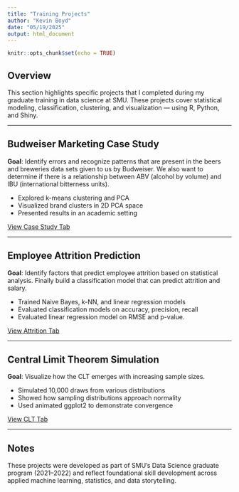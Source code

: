 ```yaml
---
title: "Training Projects"
author: "Kevin Boyd"
date: "05/19/2025"
output: html_document
---
```


```r
knitr::opts_chunk$set(echo = TRUE)
```

## Overview

This section highlights specific projects that I completed during my graduate training in data science at SMU. These projects cover statistical modeling, classification, clustering, and visualization — using R, Python, and Shiny.

 ---

## Budweiser Marketing Case Study

**Goal**:  Identify errors and recognize patterns that are present in the beers and breweries data sets given to us by Budweiser. We also want to determine if there is a relationship between ABV (alcohol by volume) and IBU (international bitterness units).

- Explored k-means clustering and PCA
- Visualized brand clusters in 2D PCA space
- Presented results in an academic setting

[View Case Study Tab](DDS_Project1.html)  

 ---

## Employee Attrition Prediction

**Goal**: Identify factors that predict employee attrition based on statistical analysis. Finally build a classification model that can predict attrition and salary.

- Trained Naive Bayes, k-NN, and linear regression models
- Evaluated classification models on accuracy, precision, recall
- Evaluated linear regression model on RMSE and p-value. 

[View Attrition Tab](DDS_Project2_Final.html)

---

## Central Limit Theorem Simulation

**Goal**: Visualize how the CLT emerges with increasing sample sizes.

- Simulated 10,000 draws from various distributions
- Showed how sampling distributions approach normality
- Used animated ggplot2 to demonstrate convergence

[View CLT Tab](CLT2.html)

---

## Notes

These projects were developed as part of SMU's Data Science graduate program (2021–2022) and reflect foundational skill development across applied machine learning, statistics, and data storytelling.
